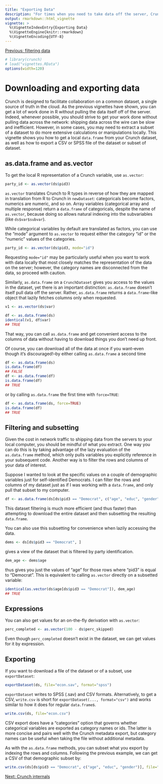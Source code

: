 ```yaml
---
title: "Exporting Data"
description: "For times when you need to take data off the server, Crunch provides several means for exporting data, whether to various file formats or to objects in your R session."
output: rmarkdown::html_vignette
vignette: >
  %\VignetteIndexEntry{Exporting Data}
  %\VignetteEngine{knitr::rmarkdown}
  %\VignetteEncoding{UTF-8}
---
```


[Previous: filtering data](filter.html)
```r
# library(crunch)
# load("vignettes.RData")
options(width=120)
```

# Downloading and exporting data

Crunch is designed to facilitate collaboration on a common dataset, a single source of truth in the cloud. As the previous vignettes have shown, you can get a lot of work done in R without pulling the data itself off of the server. Indeed, whenever possible, you should strive to get your work done without pulling data across the network: shipping data across the wire can be slow and inefficient. However, in some cases, you may need to extract a subset of a dataset to do more extensive calculations or manipulations locally. This vignette shows you how to get a local `data.frame` from your Crunch dataset, as well as how to export a CSV or SPSS file of the dataset or subset of dataset.

## as.data.frame and as.vector

To get the local R representation of a Crunch variable, use `as.vector`:

```r
party_id <- as.vector(ds$pid3)
```

`as.vector` translates Crunch to R types in reverse of how they are mapped in translation from R to Crunch in `newDataset`: categoricals become factors, numerics are numeric, and so on. Array variables (categorical array and multiple response) return a `data.frame` of categoricals, despite the name of `as.vector`, because doing so allows natural indexing into the subvariables (like `ds$var$subvar`).

While categorical variables by default are translated as factors, you can use the "mode" argument to `as.vector` to request either the category "id" or the "numeric" values of the categories.

```r
party_id <- as.vector(ds$pid3, mode="id")
```

Requesting `mode="id"` may be particularly useful when you want to work with data locally that most closely matches the representation of the data on the server; however, the category names are disconnected from the data, so proceed with caution.

Similarly, `as.data.frame` on a `CrunchDataset` gives you access to the values in the dataset, yet there is an important distinction: `as.data.frame` doesn't itself pull data off the server. Rather, `as.data.frame` returns a `data.frame`-like object that lazily fetches columns only when requested.

```r
v1 <- as.vector(ds$var)

df <- as.data.frame(ds)
identical(v1, df$var)
## TRUE
```

That way, you can call `as.data.frame` and get convenient access to the columns of data without having to download things you don't need up front.

Of course, you can download all of the data at once if you want--even though it's discouraged!--by either calling `as.data.frame` a second time

```r
df <- as.data.frame(ds)
is.data.frame(df)
## FALSE
df <- as.data.frame(df)
is.data.frame(df)
## TRUE
```

or by calling `as.data.frame` the first time with `force=TRUE`:

```r
df <- as.data.frame(ds, force=TRUE)
is.data.frame(df)
## TRUE
```

## Filtering and subsetting

Given the cost in network traffic to shipping data from the servers to your local computer, you should be mindful of what you extract. One way you can do this is by taking advantage of the lazy evaluation of the `as.data.frame` method, which only pulls variables you explicitly reference in your subsequent code. Another way is to filter the rows and columns of your data of interest.

Suppose I wanted to look at the specific values on a couple of demographic variables just for self-identified Democrats. I can filter the rows and columns of my dataset just as if I was working with a `data.frame`, and only pull that subset to my computer.

```r
df <- as.data.frame(ds[ds$pid3 == "Democrat", c("age", "educ", "gender")], force=TRUE)
```

This dataset filtering is much more efficient (and thus faster) than attempting to download the entire dataset and then subsetting the resulting `data.frame`.

You can also use this subsetting for convenience when lazily accessing the data.

```r
dems <- ds[ds$pid3 == "Democrat", ]
```

gives a view of the dataset that is filtered by party identification.

```r
dem_age <- dems$age
```

thus gives you just the values of "age" for those rows where "pid3" is equal to "Democrat". This is equivalent to calling `as.vector` directly on a subsetted variable:

```r
identical(as.vector(ds$age[ds$pid3 == "Democrat"]), dem_age)
## TRUE
```

## Expressions

You can also get values for an on-the-fly derivation with `as.vector`:

```r
perc_completed <- as.vector(100 - ds$perc_skipped)
```

Even though `perc_completed` doesn't exist in the dataset, we can get values for it by expression.

## Exporting

If you want to download a file of the dataset or of a subset, use `exportDataset`:

```r
exportDataset(ds, file="econ.sav", format="spss")
```

`exportDataset` writes to SPSS (.sav) and CSV formats. Alternatively, to get a CSV, `write.csv` is short for `exportDataset(..., format="csv")` and works similar to how it does for regular `data.frame`s.

```r
write.csv(ds, file="econ.csv")
```

CSV export does have a "categories" option that governs whether categorical variables are exported as category names or ids. The latter is more concise and pairs well with the Crunch metadata export, but category names can be useful when taking the file without additional metadata.

As with the `as.data.frame` methods, you can subset what you export by indexing the rows and columns. Following the previous example, we can get a CSV of that demographic subset by:

```r
write.csv(ds[ds$pid3 == "Democrat", c("age", "educ", "gender")], file="demo-demos.csv")
```

[Next: Crunch internals](crunch-internals.html)
